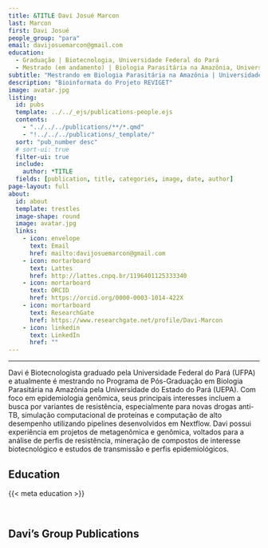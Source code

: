 ---
title: &TITLE Davi Josué Marcon
last: Marcon
first: Davi Josué
people_group: "para"
email: davijosuemarcon@gmail.com
education:
  - Graduação | Biotecnologia, Universidade Federal do Pará
  - Mestrado (em andamento) | Biologia Parasitária na Amazônia, Universidade do Estado do Pará
subtitle: "Mestrando em Biologia Parasitária na Amazônia | Universidade do Estado do Pará"
description: "Bioinformata do Projeto REVIGET"
image: avatar.jpg
listing:
  id: pubs
  template: ../../_ejs/publications-people.ejs
  contents:
    - "../../../publications/**/*.qmd"
    - "!../../../publications/_template/"
  sort: "pub_number desc"
  # sort-ui: true
  filter-ui: true
  include:
    author: *TITLE
  fields: [publication, title, categories, image, date, author]
page-layout: full
about:
  id: about
  template: trestles
  image-shape: round
  image: avatar.jpg
  links:
    - icon: envelope
      text: Email
      href: mailto:davijosuemarcon@gmail.com
    - icon: mortarboard
      text: Lattes
      href: http://lattes.cnpq.br/1196401125333340
    - icon: mortarboard
      text: ORCID
      href: https://orcid.org/0000-0003-1014-422X
    - icon: mortarboard
      text: ResearchGate
      href: https://www.researchgate.net/profile/Davi-Marcon
    - icon: linkedin
      text: LinkedIn
      href: ""
---

<hr>

:::{#about}

Davi é Biotecnologista graduado pela Universidade Federal do Pará (UFPA) e atualmente é mestrando no Programa de Pós-Graduação em Biologia Parasitária na Amazônia pela Universidade do Estado do Pará (UEPA). Com foco em epidemiologia genômica, seus principais interesses incluem a busca por variantes de resistência, especialmente para novas drogas anti-TB, simulação computacional de proteínas e computação de alto desempenho utilizando pipelines desenvolvidos em Nextflow. Davi possui experiência em projetos de metagenômica e genômica, voltados para a análise de perfis de resistência, mineração de compostos de interesse biotecnológico e estudos de transmissão e perfis epidemiológicos.

## Education
{{< meta education >}}

<br>

:::

## Davi's Group Publications

:::{#pubs}
:::
